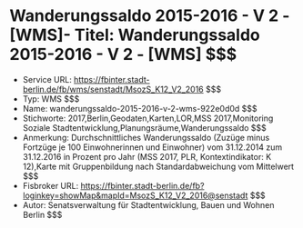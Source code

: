 # Wanderungssaldo 2015-2016 - V 2 - [WMS]- Titel: Wanderungssaldo 2015-2016 - V 2 - [WMS] $$$
- Service URL: https://fbinter.stadt-berlin.de/fb/wms/senstadt/MsozS_K12_V2_2016 $$$
- Typ: WMS $$$
- Name: wanderungssaldo-2015-2016-v-2-wms-922e0d0d $$$
- Stichworte: 2017,Berlin,Geodaten,Karten,LOR,MSS 2017,Monitoring Soziale Stadtentwicklung,Planungsräume,Wanderungssaldo $$$
- Anmerkung: Durchschnittliches Wanderungssaldo (Zuzüge minus Fortzüge je 100 Einwohnerinnen und Einwohner) vom 31.12.2014 zum 31.12.2016 in Prozent pro Jahr (MSS 2017, PLR, Kontextindikator: K 12),Karte mit Gruppenbildung nach Standardabweichung vom Mittelwert $$$
- Fisbroker URL: https://fbinter.stadt-berlin.de/fb?loginkey=showMap&mapId=MsozS_K12_V2_2016@senstadt $$$
- Autor: Senatsverwaltung für Stadtentwicklung, Bauen und Wohnen Berlin $$$
